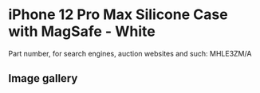 
# iPhone 12 Pro Max Silicone Case with MagSafe - White

Part number, for search engines, auction websites and such: MHLE3ZM/A

## Image gallery

<div style={{ width: "768px" }}>
  <GalleryComponent
    images={[
      {
        original: "/everysource/MHLE3.webp",
        thumbnail: "/everypreview/MHLE3.webp",
      },
      {
        original: "/everysource/MHLE3_AV1.webp",
        thumbnail: "/everypreview/MHLE3_AV1.webp",
      },
      {
        original: "/everysource/MHLE3_AV2.webp",
        thumbnail: "/everypreview/MHLE3_AV2.webp",
      },
      {
        original: "/everysource/MHLE3_AV3.webp",
        thumbnail: "/everypreview/MHLE3_AV3.webp",
      }
    ]}
  />
</div>